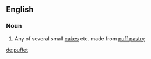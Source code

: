 ==English==

===Noun===
{{en-noun}}

# Any of several small [[cake]]s etc. made from [[puff pastry]]

[[de:puffet]]